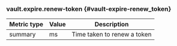 ### vault.expire.renew-token {#vault-expire-renew_token}

Metric type | Value | Description
----------- | ----- | -----------
summary     | ms    | Time taken to renew a token
